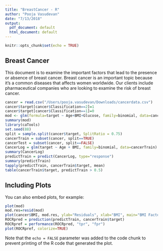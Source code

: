 ```yaml
---
title: "BreastCancer - R"
author: "Pooja Vasudevan"
date: "7/13/2018"
output:
  pdf_document: default
  html_document: default
---
```


```r
knitr::opts_chunk$set(echo = TRUE)
```

## Breast Cancer

This document is to examine the important factors that lead to the presence or absence of breast cancer. Breast cancer is an important topic because it's a common diseases that affects women worldwide. Our clients include pharmaceutical companies who are looking to examine the risk of breast cancer.

```r
cancer = read.csv("/Users/pooja.vasudevan/Downloads/cancerdata.csv")
cancer$target[cancer$Classification==2]=1
cancer$target[cancer$Classification==1]=0
mod <- glm(formula=target ~ Age+BMI+Glucose, family=binomial, data=cancer)
summary(mod)
library(caTools)
set.seed(88)
split = sample.split(cancer$target, SplitRatio = 0.75)
cancerTrain = subset(cancer, split==TRUE)
cancerTest = subset(cancer, split==FALSE)
CancerLog = glm(target ~ Age + BMI, family=binomial, data=cancerTrain)
summary(CancerLog)
predictTrain = predict(CancerLog, type="response")
summary(predictTrain)
tapply(predictTrain, cancerTrain$target, mean)
table(cancerTrain$target, predictTrain > 0.5)
```


## Including Plots

You can also embed plots, for example:

```r
plot(mod)
mod.res=resid(mod)
plot(cancer$BMI, mod.res, ylab="Residuals", xlab="BMI", main="BMI Factors")
ROCRpred = prediction(predictTrain, cancerTrain$target)
ROCRpref = performance(ROCRpred, "tpr", "fpr")
plot(ROCRpref, colorize=TRUE)
```

Note that the `echo = FALSE` parameter was added to the code chunk to prevent printing of the R code that generated the plot.
